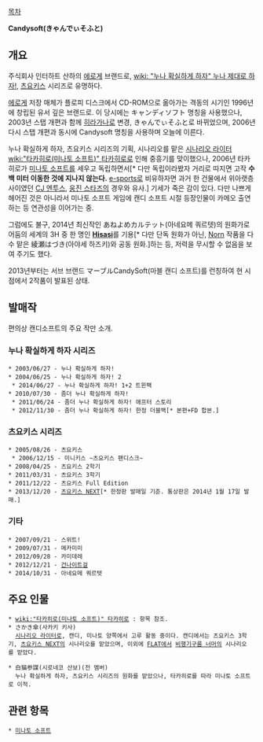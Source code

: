 [[목차]]

'''Candysoft(きゃんでぃそふと)'''

== 개요 ==
주식회사 인터하트 산하의 [[에로게]] 브랜드로, [[wiki: "누나 확실하게 하자" 누나 제대로 하자!]], [[츠요키스]] 시리즈로 유명하다.

[[에로게]] 저장 매체가 플로피 디스크에서 CD-ROM으로 옮아가는 격동의 시기인 1996년에 창립된 유서 깊은 브랜드로. 이 당시에는 キャンディソフト 명칭을 사용했으나, 2003년 스탭 개편과 함께 [[히라가나]]로 변경, きゃんでぃそふと로 바뀌었으며, 2006년 다시 스탭 개편과 동시에 Candysoft 명칭을 사용하며 오늘에 이른다.

누나 확실하게 하자, 츠요키스 시리즈의 기획, 시나리오를 맡은 [[시나리오 라이터]] [[wiki:"타카히로(미나토 소프트)" 타카히로]]로 인해 중흥기를 맞이했으나, 2006년 타카히로가 [[미나토 소프트]]를 세우고 독립하면서[* 다만 독립이라봤자 거리로 따지면 고작 '''수백 미터 이동한 것에 지나지 않는다.''' [[e-sports]]로 비유하자면 과거 한 건물에서 위아랫층 사이였던 [[CJ 엔투스]], [[웅진 스타즈]]의 경우와 유사.] 기세가 죽은 감이 있다. 다만 나쁘게 헤어진 것은 아니라서 미나토 소프트 게임에 캔디 소프트 시절 등장인물이 카메오 출연하는 등 연관성을 이어가는 중.

그럼에도 불구, 2014년 최신작인 あねよめカルテット(아네요메 쿼르텟)의 원화가로 어둠의 세계의 3H 중 한 명인 '''[[Hisasi]]'''를 기용[* 다만 단독 원화가 아닌, [[Norn]] 작품을 다수 맡은 綾瀬はづき(아야세 하즈키)와 공동 원화.]하는 등, 저력을 무시할 수 없음을 보여 주기도 했다.

2013년부터는 서브 브랜드 マーブルCandySoft(마블 캔디 소프트)를 런칭하여 현 시점에서 2작품이 발표된 상태.

== 발매작 ==

편의상 캔디소프트의 주요 작만 소개.

=== 누나 확실하게 하자 시리즈 ===

 * 2003/06/27 - 누나 확실하게 하자!
 * 2004/06/25 - 누나 확실하게 하자! 2
  * 2014/06/27 - 누나 확실하게 하자! 1+2 트윈팩
 * 2010/07/30 - 좀더 누나 확실하게 하자!
  * 2011/06/24 - 좀더 누나 확실하게 하자! 애프터 스토리
  * 2012/11/30 - 좀더 누나 확실하게 하자! 한정 더블백[* 본편+FD 합본.]

=== 츠요키스 시리즈 ===

 * 2005/08/26 - 츠요키스
  * 2006/12/15 - 미니키스 ~츠요키스 팬디스크~
 * 2008/04/25 - 츠요키스 2학기
 * 2011/03/31 - 츠요키스 3학기
 * 2011/12/22 - 츠요키스 Full Edition
 * 2013/12/20 - [[츠요키스 NEXT]][* 한정판 발매일 기준. 통상판은 2014년 1월 17일 발매.]

=== 기타 ===

 * 2007/09/21 - 스위트!
 * 2009/07/31 - 메카미미
 * 2012/09/28 - 카미데레
 * 2012/12/21 - [[건나이트걸]]
 * 2014/10/31 - 아네요메 쿼르텟  

== 주요 인물 ==

 * [[wiki:"타카히로(미나토 소프트)" 타카히로]] : 항목 참조.
 * さかき傘(사카키 키사) 
   [[시나리오 라이터]]로, 캔디, 미나토 양쪽에서 고루 활동 중이다. 캔디에서는 츠요키스 3학기, [[츠요키스 NEXT]]의 시나리오를 맡았으며, 이외에 [[FLAT]]에서 [[비행기구름 너머]]의 시나리오를 맡았다.

 * 白猫参謀(시로네코 산보)(전 멤버)
   누나 확실하게 하자, 츠요키스 시리즈의 원화를 맡았으나, 타카히로를 따라 미나토 소프트로 이적.

== 관련 항목 ==

 * [[미나토 소프트]]
